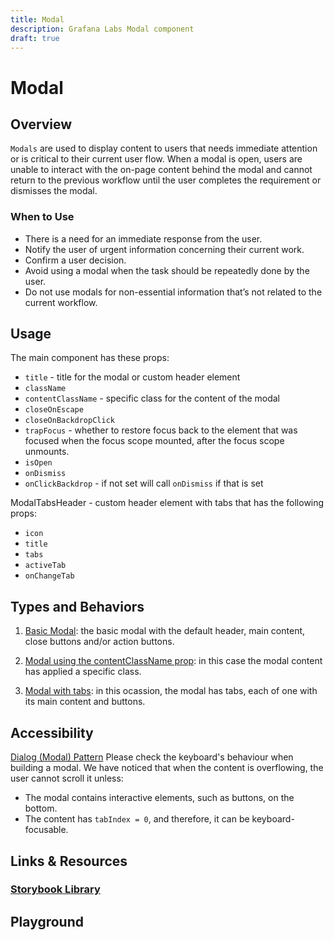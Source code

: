 ```yaml
---
title: Modal
description: Grafana Labs Modal component
draft: true
---
```


# Modal <Badge text='draft' color='orange'></Badge> <StorybookLink path='/docs/overlays-modal--basic'/>

## Overview
`Modals` are used to display content to users that needs immediate attention or is critical to their current user flow. When a modal is open, users are unable to interact with the on-page content behind the modal and cannot return to the previous workflow until the user completes the requirement or dismisses the modal.


### When to Use
- There is a need for an immediate response from the user. 
- Notify the user of urgent information concerning their current work.
- Confirm a user decision.
- Avoid using a modal when the task should be repeatedly done by the user.
- Do not use modals for non-essential information that’s not related to the current workflow.


## Usage
The main component has these props:
- `title` - title for the modal or custom header element
- `className` 
- `contentClassName` - specific class for the content of the modal
- `closeOnEscape`
- `closeOnBackdropClick`
- `trapFocus` - whether to restore focus back to the element that was focused when the focus scope mounted, after the focus scope unmounts.
- `isOpen`
- `onDismiss`
- `onClickBackdrop` - if not set will call `onDismiss` if that is set

ModalTabsHeader - custom header element with tabs that has the following props:
- `icon`
- `title`
- `tabs`
- `activeTab`
- `onChangeTab`


## Types and Behaviors
1. [Basic Modal](https://developers.grafana.com/ui/latest/index.html?path=/story/overlays-modal--basic): the basic modal with the default header, main content, close buttons and/or action buttons.

2. [Modal using the contentClassName prop](https://developers.grafana.com/ui/latest/index.html?path=/story/overlays-modal--using-content-class-name): in this case the modal content has applied a specific class.

3. [Modal with tabs](https://developers.grafana.com/ui/latest/index.html?path=/story/overlays-modal--with-tabs): in this ocassion, the modal has tabs, each of one with its main content and buttons.

## Accessibility 
[Dialog (Modal) Pattern](https://www.w3.org/WAI/ARIA/apg/patterns/dialog-modal/)
Please check the keyboard's behaviour when building a modal. We have noticed that when the content is overflowing, the user cannot scroll it unless:
- The modal contains interactive elements, such as buttons, on the bottom.
- The content has `tabIndex = 0`, and therefore, it can be keyboard-focusable.


## Links & Resources
### [Storybook Library](https://developers.grafana.com/ui/latest/index.html?path=/docs/overlays-modal--basic)

## Playground
<ComponentEmbed path='/story/overlays-modal--basic&full=1&shortcuts=false&singleStory=true' />
